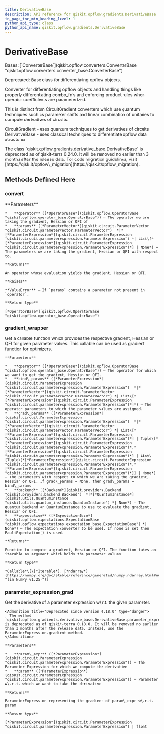 ```yaml
---
title: DerivativeBase
description: API reference for qiskit.opflow.gradients.DerivativeBase
in_page_toc_min_heading_level: 1
python_api_type: class
python_api_name: qiskit.opflow.gradients.DerivativeBase
---
```


# DerivativeBase

<Class id="qiskit.opflow.gradients.DerivativeBase" isDedicatedPage={true} github="https://github.com/qiskit/qiskit/tree/stable/0.24/qiskit/opflow/gradients/derivative_base.py" signature="DerivativeBase" modifiers="class">
  Bases: [`ConverterBase`](qiskit.opflow.converters.ConverterBase "qiskit.opflow.converters.converter_base.ConverterBase")

  Deprecated: Base class for differentiating opflow objects.

  Converter for differentiating opflow objects and handling things like properly differentiating combo\_fn’s and enforcing product rules when operator coefficients are parameterized.

  This is distinct from CircuitGradient converters which use quantum techniques such as parameter shifts and linear combination of unitaries to compute derivatives of circuits.

  CircuitGradient - uses quantum techniques to get derivatives of circuits DerivativeBase - uses classical techniques to differentiate opflow data structures

  <Admonition title="Deprecated since version 0.24.0" type="danger">
    The class `qiskit.opflow.gradients.derivative_base.DerivativeBase` is deprecated as of qiskit-terra 0.24.0. It will be removed no earlier than 3 months after the release date. For code migration guidelines, visit [https://qisk.it/opflow\_migration](https://qisk.it/opflow_migration).
  </Admonition>

  ## Methods Defined Here

  <span id="qiskit-opflow-gradients-derivativebase-convert" />

  ### convert

  <Function id="qiskit.opflow.gradients.DerivativeBase.convert" signature="DerivativeBase.convert(operator, params=None)" modifiers="abstract">
    **Parameters**

    *   **operator** ([*OperatorBase*](qiskit.opflow.OperatorBase "qiskit.opflow.operator_base.OperatorBase")) – The operator we are taking the gradient, Hessian or QFI of
    *   **params** ([*ParameterVector*](qiskit.circuit.ParameterVector "qiskit.circuit.parametervector.ParameterVector")  *|*[*ParameterExpression*](qiskit.circuit.ParameterExpression "qiskit.circuit.parameterexpression.ParameterExpression") *| List\[*[*ParameterExpression*](qiskit.circuit.ParameterExpression "qiskit.circuit.parameterexpression.ParameterExpression")*] | None*) – The parameters we are taking the gradient, Hessian or QFI with respect to.

    **Returns**

    An operator whose evaluation yields the gradient, Hessian or QFI.

    **Raises**

    **ValueError** – If `params` contains a parameter not present in `operator`.

    **Return type**

    [*OperatorBase*](qiskit.opflow.OperatorBase "qiskit.opflow.operator_base.OperatorBase")
  </Function>

  <span id="qiskit-opflow-gradients-derivativebase-gradient-wrapper" />

  ### gradient\_wrapper

  <Function id="qiskit.opflow.gradients.DerivativeBase.gradient_wrapper" signature="DerivativeBase.gradient_wrapper(operator, bind_params, grad_params=None, backend=None, expectation=None)">
    Get a callable function which provides the respective gradient, Hessian or QFI for given parameter values. This callable can be used as gradient function for optimizers.

    **Parameters**

    *   **operator** ([*OperatorBase*](qiskit.opflow.OperatorBase "qiskit.opflow.operator_base.OperatorBase")) – The operator for which we want to get the gradient, Hessian or QFI.
    *   **bind\_params** ([*ParameterExpression*](qiskit.circuit.ParameterExpression "qiskit.circuit.parameterexpression.ParameterExpression")  *|*[*ParameterVector*](qiskit.circuit.ParameterVector "qiskit.circuit.parametervector.ParameterVector") *| List\[*[*ParameterExpression*](qiskit.circuit.ParameterExpression "qiskit.circuit.parameterexpression.ParameterExpression")*]*) – The operator parameters to which the parameter values are assigned.
    *   **grad\_params** ([*ParameterExpression*](qiskit.circuit.ParameterExpression "qiskit.circuit.parameterexpression.ParameterExpression")  *|*[*ParameterVector*](qiskit.circuit.ParameterVector "qiskit.circuit.parametervector.ParameterVector") *| List\[*[*ParameterExpression*](qiskit.circuit.ParameterExpression "qiskit.circuit.parameterexpression.ParameterExpression")*] | Tuple\[*[*ParameterExpression*](qiskit.circuit.ParameterExpression "qiskit.circuit.parameterexpression.ParameterExpression")*,* [*ParameterExpression*](qiskit.circuit.ParameterExpression "qiskit.circuit.parameterexpression.ParameterExpression")*] | List\[Tuple\[*[*ParameterExpression*](qiskit.circuit.ParameterExpression "qiskit.circuit.parameterexpression.ParameterExpression")*,* [*ParameterExpression*](qiskit.circuit.ParameterExpression "qiskit.circuit.parameterexpression.ParameterExpression")*]] | None*) – The parameters with respect to which we are taking the gradient, Hessian or QFI. If grad\_params = None, then grad\_params = bind\_params
    *   **backend** ([*Backend*](qiskit.providers.Backend "qiskit.providers.backend.Backend")  *|*[*QuantumInstance*](qiskit.utils.QuantumInstance "qiskit.utils.quantum_instance.QuantumInstance") *| None*) – The quantum backend or QuantumInstance to use to evaluate the gradient, Hessian or QFI.
    *   **expectation** ([*ExpectationBase*](qiskit.opflow.expectations.ExpectationBase "qiskit.opflow.expectations.expectation_base.ExpectationBase") *| None*) – The expectation converter to be used. If none is set then PauliExpectation() is used.

    **Returns**

    Function to compute a gradient, Hessian or QFI. The function takes an iterable as argument which holds the parameter values.

    **Return type**

    *Callable*\[\[*Iterable*], [*ndarray*](https://numpy.org/doc/stable/reference/generated/numpy.ndarray.html#numpy.ndarray "(in NumPy v1.25)")]
  </Function>

  <span id="qiskit-opflow-gradients-derivativebase-parameter-expression-grad" />

  ### parameter\_expression\_grad

  <Function id="qiskit.opflow.gradients.DerivativeBase.parameter_expression_grad" signature="DerivativeBase.parameter_expression_grad(param_expr, param)" modifiers="static">
    Get the derivative of a parameter expression w\.r.t. the given parameter.

    <Admonition title="Deprecated since version 0.18.0" type="danger">
      The method `qiskit.opflow.gradients.derivative_base.DerivativeBase.parameter_expression_grad()` is deprecated as of qiskit-terra 0.18.0. It will be removed no earlier than 3 months after the release date. Instead, use the ParameterExpression.gradient method.
    </Admonition>

    **Parameters**

    *   **param\_expr** ([*ParameterExpression*](qiskit.circuit.ParameterExpression "qiskit.circuit.parameterexpression.ParameterExpression")) – The Parameter Expression for which we compute the derivative
    *   **param** ([*ParameterExpression*](qiskit.circuit.ParameterExpression "qiskit.circuit.parameterexpression.ParameterExpression")) – Parameter w\.r.t. which we want to take the derivative

    **Returns**

    ParameterExpression representing the gradient of param\_expr w\.r.t. param

    **Return type**

    [*ParameterExpression*](qiskit.circuit.ParameterExpression "qiskit.circuit.parameterexpression.ParameterExpression") | float
  </Function>
</Class>

